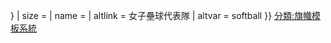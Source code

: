 {{country data {{{1}}} 
| flaglink/core
| variant = {{{variant|{{{2|}}}}}}
| size = {{{size|}}}
| name = {{{name|}}} 
| altlink = 女子壘球代表隊
| altvar = softball
}}<noinclude>
{{documentation}}
[[分類:旗幟模板系統]]
</noinclude>